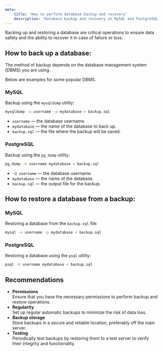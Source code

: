 ```yaml
---
meta:
    title: 'How to perform database backup and recovery'
    description: 'Database backup and recovery in MySQL and PostgreSQL using mysqldump and pg_dump utilities. Learn how to safeguard data with regular backups.'
---
```


Backing up and restoring a database are critical operations to ensure data safety and
the ability to recover it in case of failure or loss.

## How to back up a database:

The method of backup depends on the database management system (DBMS) you are using.

Below are examples for some popular DBMS.

### MySQL

Backup using the `mysqldump` utility:

```bash
mysqldump -u username -p mydatabase > backup.sql
```

-   `username` — the database username.
-   `mydatabase` — the name of the database to back up.
-   `backup.sql` — the file where the backup will be saved.

### PostgreSQL

Backup using the `pg_dump` utility:

```bash
pg_dump -U username mydatabase > backup.sql
```

-   `-U username` — the database username.
-   `mydatabase` — the name of the database.
-   `backup.sql` — the output file for the backup.

## How to restore a database from a backup:

### MySQL

Restoring a database from the `backup.sql` file:

```bash
mysql -u username -p mydatabase < backup.sql
```

### PostgreSQL

Restoring a database using the `psql` utility:

```bash
psql -U username mydatabase < backup.sql
```

## Recommendations

-   **Permissions**  
    Ensure that you have the necessary permissions to perform backup and restore operations.
-   **Regularity**  
    Set up regular automatic backups to minimize the risk of data loss.
-   **Backup storage**  
    Store backups in a secure and reliable location, preferably off the main server.
-   **Testing**  
    Periodically test backups by restoring them to a test server to verify their integrity and functionality.
